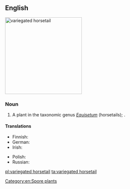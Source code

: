 ==English==
[[File:Equisetum_variegatum_ENBLA03.jpeg|thumb|250px|variegated horsetail]]
{{wikipedia|Equisetum variegatum}}

===Noun===
{{en-noun|head=[[variegated]] [[horsetail]]}}

# A plant in the taxonomic genus ''[[Equisetum]]'' (horsetails); {{taxlink|Equisetum variegatum|species|noshow=1}}.

====Translations====
{{trans-top|plant}}
* Finnish: {{t|fi|kirjokorte}}
* German: {{t|de|Bunter Schachtelhalm|m}}
* Irish: {{t|ga|scuab eich bhreac|f}}
{{trans-mid}}
* Polish: {{t|pl|skrzyp pstry|m}}
* Russian: {{t|ru|хвощ пёстрый|m}}
{{trans-bottom}}

[[Category:en:Spore plants]]

[[pl:variegated horsetail]]
[[ta:variegated horsetail]]